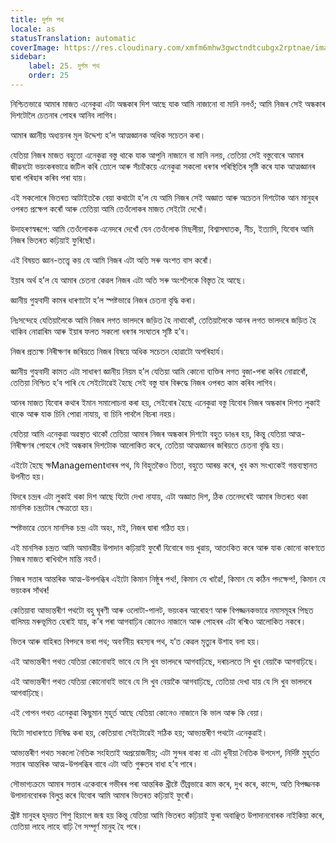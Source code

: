 ```yaml
---
title: দুৰ্গম পথ
locale: as
statusTranslation: automatic
coverImage: https://res.cloudinary.com/xmfm6mhw3gwctndtcubgx2rptnae/image/upload/v1741354419/small_cover_la_gran_rebelion_28716e29d2.webp
sidebar:
    label: 25. দুৰ্গম পথ
    order: 25
---
```

নিশ্চিতভাৱে আমাৰ মাজত এনেকুৱা এটা অন্ধকাৰ দিশ আছে যাক আমি নাজানো বা মানি নলওঁ; আমি নিজৰ সেই অন্ধকাৰ দিশটোলৈ চেতনাৰ পোহৰ আনিব লাগিব।

আমাৰ জ্ঞানীয় অধ্যয়নৰ মূল উদ্দেশ্য হ’ল আত্মজ্ঞানক অধিক সচেতন কৰা।

যেতিয়া নিজৰ মাজত বহুতো এনেকুৱা বস্তু থাকে যাক আপুনি নাজানে বা মানি নলয়, তেতিয়া সেই বস্তুবোৰে আমাৰ জীৱনটো ভয়ংকৰভাৱে জটিল কৰি তোলে আৰু সঁচাকৈয়ে এনেকুৱা সকলো ধৰণৰ পৰিস্থিতিৰ সৃষ্টি কৰে যাক আত্মজ্ঞানৰ দ্বাৰা পৰিহাৰ কৰিব পৰা যায়।

এই সকলোৰে ভিতৰত আটাইতকৈ বেয়া কথাটো হ’ল যে আমি নিজৰ সেই অজ্ঞাত আৰু অচেতন দিশটোক আন মানুহৰ ওপৰত প্ৰক্ষেপ কৰোঁ আৰু তেতিয়া আমি তেওঁলোকৰ মাজত সেইটো দেখোঁ।

উদাহৰণস্বৰূপে: আমি তেওঁলোকক এনেদৰে দেখোঁ যেন তেওঁলোক মিছলীয়া, বিশ্বাসঘাতক, নীচ, ইত্যাদি, যিবোৰ আমি নিজৰ ভিতৰত কঢ়িয়াই ফুৰিছোঁ।

এই বিষয়ত জ্ঞান-তত্ত্বে কয় যে আমি নিজৰ এটা অতি সৰু অংশত বাস কৰোঁ।

ইয়াৰ অৰ্থ হ’ল যে আমাৰ চেতনা কেৱল নিজৰ এটা অতি সৰু অংশলৈকে বিস্তৃত হৈ আছে।

জ্ঞানীয় গুহ্যবাদী কামৰ ধাৰণাটো হ’ল স্পষ্টভাৱে নিজৰ চেতনা বৃদ্ধি কৰা।

নিঃসন্দেহে যেতিয়ালৈকে আমি নিজৰ লগত ভালদৰে জড়িত হৈ নাথাকোঁ, তেতিয়ালৈকে আনৰ লগত ভালদৰে জড়িত হৈ থাকিব নোৱাৰিম আৰু ইয়াৰ ফলত সকলো ধৰণৰ সংঘাতৰ সৃষ্টি হ’ব।

নিজৰ প্ৰত্যক্ষ নিৰীক্ষণৰ জৰিয়তে নিজৰ বিষয়ে অধিক সচেতন হোৱাটো অপৰিহাৰ্য।

জ্ঞানীয় গুহ্যবাদী কামত এটা সাধাৰণ জ্ঞানীয় নিয়ম হ’ল যেতিয়া আমি কোনো ব্যক্তিৰ লগত বুজা-পৰা কৰিব নোৱাৰোঁ, তেতিয়া নিশ্চিত হ’ব পাৰি যে সেইটোৱেই হৈছে সেই বস্তু যাৰ বিৰুদ্ধে নিজৰ ওপৰত কাম কৰিব লাগিব।

আনৰ মাজত যিবোৰ কথাৰ ইমান সমালোচনা কৰা হয়, সেইবোৰ হৈছে এনেকুৱা বস্তু যিবোৰ নিজৰ অন্ধকাৰ দিশত লুকাই থাকে আৰু যাক চিনি পোৱা নাযায়, বা চিনি পাবলৈ বিচৰা নহয়।

যেতিয়া আমি এনেকুৱা অৱস্থাত থাকোঁ তেতিয়া আমাৰ নিজৰ অন্ধকাৰ দিশটো বহুত ডাঙৰ হয়, কিন্তু যেতিয়া আত্ম-নিৰীক্ষণৰ পোহৰে সেই অন্ধকাৰ দিশটোক আলোকিত কৰে, তেতিয়া আত্মজ্ঞানৰ জৰিয়তে চেতনা বৃদ্ধি হয়।

এইটো হৈছে ক্ষManagementধাৰৰ পথ, যি বিহুতকৈও তিতা, বহুতে আৰম্ভ কৰে, খুব কম সংখ্যকেই গন্তব্যস্থানত উপনীত হয়।

যিদৰে চন্দ্ৰৰ এটা লুকাই থকা দিশ আছে যিটো দেখা নাযায়, এটা অজ্ঞাত দিশ, ঠিক তেনেদৰেই আমাৰ ভিতৰত থকা মানসিক চন্দ্ৰটোৰ ক্ষেত্ৰতো হয়।

স্পষ্টভাৱে তেনে মানসিক চন্দ্ৰ এটা অহং, মই, নিজৰ দ্বাৰা গঠিত হয়।

এই মানসিক চন্দ্ৰত আমি অমানৱীয় উপাদান কঢ়িয়াই ফুৰোঁ যিবোৰে ভয় খুৱায়, আতংকিত কৰে আৰু যাক কোনো কাৰণতে নিজৰ মাজত ৰাখিবলৈ মান্তি নহওঁ।

নিজৰ সত্তাৰ আন্তৰিক আত্ম-উপলব্ধিৰ এইটো কিমান নিষ্ঠুৰ পথ!, কিমান যে খাৱৈ!, কিমান যে কঠিন পদক্ষেপ!, কিমান যে ভয়ংকৰ সাঁথৰ!

কেতিয়াবা আভ্যন্তৰীণ পথটো বহু ঘূৰণী আৰু ওলোটা-পালট, ভয়ংকৰ আৰোহণ আৰু বিপজ্জনকভাৱে নমাসমূহৰ পিছত বালিময় মৰুভূমিত হেৰাই যায়, ক’ৰ পৰা আগবাঢ়িব কোনেও নাজানে আৰু পোহৰৰ এটা ৰশ্মিও আলোকিত নকৰে।

ভিতৰ আৰু বাহিৰত বিপদৰে ভৰা পথ; অবৰ্ণনীয় ৰহস্যৰ পথ, য’ত কেৱল মৃত্যুৰ উশাহ বলা হয়।

এই আভ্যন্তৰীণ পথত যেতিয়া কোনোবাই ভাবে যে সি খুব ভালদৰে আগবাঢ়িছে, দৰাচলতে সি খুব বেয়াকৈ আগবাঢ়িছে।

এই আভ্যন্তৰীণ পথত যেতিয়া কোনোবাই ভাবে যে সি খুব বেয়াকৈ আগবাঢ়িছে, তেতিয়া দেখা যায় যে সি খুব ভালদৰে আগবাঢ়িছে।

এই গোপন পথত এনেকুৱা কিছুমান মুহূৰ্ত আছে যেতিয়া কোনেও নাজানে কি ভাল আৰু কি বেয়া।

যিটো সাধাৰণতে নিষিদ্ধ কৰা হয়, কেতিয়াবা সেইটোৱেই সঠিক হয়; আভ্যন্তৰীণ পথটো এনেকুৱাই।

আভ্যন্তৰীণ পথত সকলো নৈতিক সংহিতাই অপ্ৰয়োজনীয়; এটা সুন্দৰ বাক্য বা এটা ধুনীয়া নৈতিক উপদেশ, নিৰ্দিষ্ট মুহূৰ্তত সত্তাৰ আন্তৰিক আত্ম-উপলব্ধিৰ বাবে এটা অতি গুৰুতৰ বাধা হ’ব পাৰে।

সৌভাগ্যক্ৰমে আমাৰ সত্তাৰ একেবাৰে গভীৰৰ পৰা আন্তৰিক খ্ৰীষ্টে তীব্ৰভাৱে কাম কৰে, দুখ কৰে, কান্দে, অতি বিপজ্জনক উপাদানবোৰক বিলুপ্ত কৰে যিবোৰ আমি আমাৰ ভিতৰত কঢ়িয়াই ফুৰোঁ।

খ্ৰীষ্ট মানুহৰ হৃদয়ত শিশু হিচাপে জন্ম হয় কিন্তু যেতিয়া আমি ভিতৰত কঢ়িয়াই ফুৰা অবাঞ্ছিত উপাদানবোৰক নাইকিয়া কৰে, তেতিয়া লাহে লাহে বাঢ়ি গৈ সম্পূৰ্ণ মানুহ হৈ পৰে।

